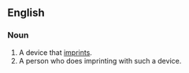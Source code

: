 ==English==

===Noun===
{{en-noun}}

# A device that [[imprint]]s.
# A person who does imprinting with such a device.